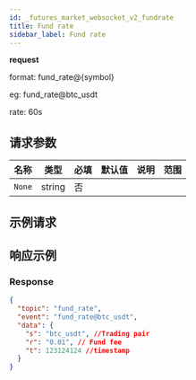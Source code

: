 ```yaml
---
id: _futures_market_websocket_v2_fundrate
title: Fund rate
sidebar_label: Fund rate
---
```


**request**

format: fund_rate@\{symbol\}

eg: fund_rate@btc_usdt

rate: 60s

## 请求参数

| 名称   | 类型   | 必填 | 默认值 | 说明 | 范围 |
| ------ | ------ | ---- | ------ | ---- | ---- |
| `None` | string | 否   |        |      |      |

## 示例请求

## 响应示例

### Response

```json
{
  "topic": "fund_rate",
  "event": "fund_rate@btc_usdt",
  "data": {
    "s": "btc_usdt", //Trading pair
    "r": "0.01", // Fund fee
    "t": 123124124 //timestamp
  }
}
```
